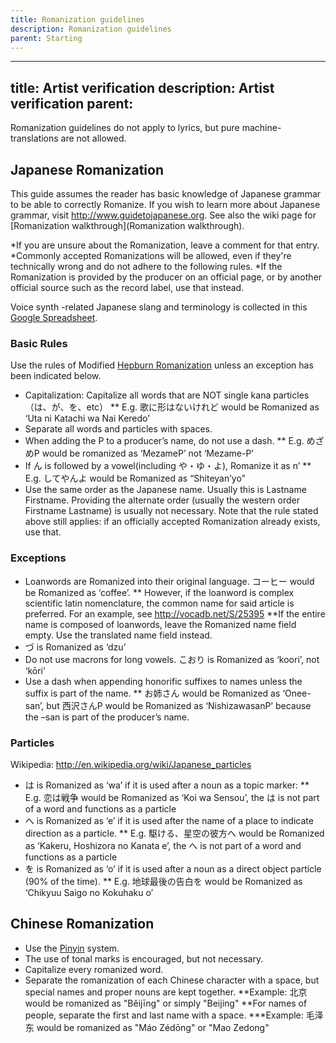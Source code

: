 ---
title: Romanization guidelines
description: Romanization guidelines
parent: Starting
---

---
title: Artist verification
description: Artist verification
parent: 
---

Romanization guidelines do not apply to lyrics, but pure machine-translations are not allowed. 

## Japanese Romanization

This guide assumes the reader has basic knowledge of Japanese grammar to be able to correctly Romanize. If you wish to learn more about Japanese grammar, visit http://www.guidetojapanese.org. See also the wiki page for [Romanization walkthrough](Romanization walkthrough).

*If you are unsure about the Romanization, leave a comment for that entry.
*Commonly accepted Romanizations will be allowed, even if they're technically wrong and do not adhere to the following rules.
*If the Romanization is provided by the producer on an official page, or by another official source such as the record label, use that instead.

Voice synth -related Japanese slang and terminology is collected in this [Google Spreadsheet](https://docs.google.com/spreadsheets/d/1h7KGUnq8WUJ87L7IgPxaTMvhNZ7npeSoseOJZmh8PoM/).

### Basic Rules

Use the rules of Modified [Hepburn Romanization](http://en.wikipedia.org/wiki/Hepburn_romanization) unless an exception has been indicated below.

* Capitalization: Capitalize all words that are NOT single kana particles（は、が、を、etc）
** E.g. 歌に形はないけれど would be Romanized as ‘Uta ni Katachi wa Nai Keredo’
* Separate all words and particles with spaces.
* When adding the P to a producer’s name, do not use a dash.
** E.g. めざめP  would be romanized as ‘MezameP’ not ‘Mezame-P’
* If ん is followed by a vowel(including や・ゆ・よ), Romanize it as n’
** E.g. してやんよ would be Romanized as “Shiteyan’yo”
* Use the same order as the Japanese name. Usually this is Lastname Firstname. Providing the alternate order (usually the western order Firstname Lastname) is usually not necessary. Note that the rule stated above still applies: if an officially accepted Romanization already exists, use that.

### Exceptions

* Loanwords are Romanized into their original language. コーヒー would be Romanized as ‘coffee’.
** However, if the loanword is complex scientific latin nomenclature, the common name for said article is preferred. For an example, see http://vocadb.net/S/25395
**If the entire name is composed of loanwords, leave the Romanized name field empty. Use the translated name field instead.
* づ is Romanized as ‘dzu’
* Do not use macrons for long vowels. こおり is Romanized as ‘koori’, not ‘kōri’
* Use a dash when appending honorific suffixes to names unless the suffix is part of the name.
** お姉さん would be Romanized as ‘Onee-san’, but 西沢さんP would be Romanized as ‘NishizawasanP’ because the –san is part of the producer’s name.

### Particles

Wikipedia: http://en.wikipedia.org/wiki/Japanese_particles

* は is Romanized as ‘wa’ if it is used after a noun as a topic marker:
** E.g. 恋は戦争 would be Romanized as ‘Koi wa Sensou’, the は is not part of a word and functions as a particle
* へ is Romanized as ‘e’ if it is used after the name of a place to indicate direction as a particle.
** E.g. 駆ける、星空の彼方へ would be Romanized as ‘Kakeru, Hoshizora no Kanata e’, the へ is not part of a word and functions as a particle
* を is Romanized as ‘o’ if it is used after a noun as a direct object particle (90% of the time).
** E.g. 地球最後の告白を would be Romanized as ‘Chikyuu Saigo no Kokuhaku o’

## Chinese Romanization

* Use the [Pinyin](http://en.wikipedia.org/wiki/Pinyin) system.
* The use of tonal marks is encouraged, but not necessary.
* Capitalize every romanized word.
* Separate the romanization of each Chinese character with a space, but special names and proper nouns are kept together.
**Example: 北京 would be romanized as "Běijīng" or simply "Beijing"
**For names of people, separate the first and last name with a space.
***Example: 毛泽东 would be romanized as "Máo Zédōng" or "Mao Zedong"